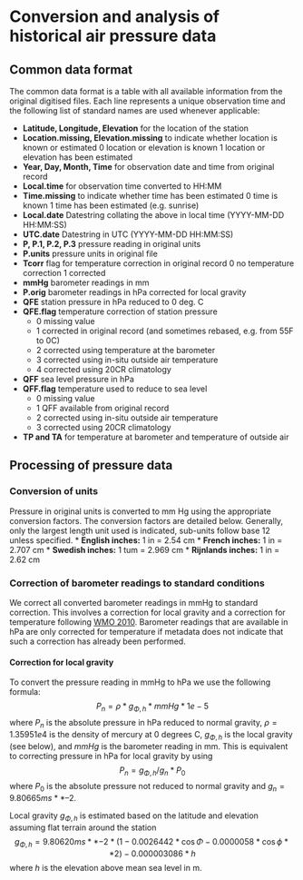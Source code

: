 Conversion and analysis of historical air pressure data
=======================================================

Common data format
-----------------------------

The common data format is a table with all available information from the original digitised files. Each line represents a unique observation time and the following list of standard names are used whenever applicable:

* **Latitude, Longitude, Elevation** for the location of the station
* **Location.missing, Elevation.missing** to indicate whether location is known or estimated
  0 location or elevation is known
  1 location or elevation has been estimated
* **Year, Day, Month, Time** for observation date and time from original record
* **Local.time** for observation time converted to HH:MM
* **Time.missing** to indicate whether time has been estimated
  0 time is known
  1 time has been estimated (e.g. sunrise)
* **Local.date** Datestring collating the above in local time (YYYY-MM-DD HH:MM:SS)
* **UTC.date** Datestring in UTC (YYYY-MM-DD HH:MM:SS)
* **P, P.1, P.2, P.3** pressure reading in original units
* **P.units** pressure units in original file
* **Tcorr** flag for temperature correction in original record
  0 no temperature correction
  1 corrected 
* **mmHg** barometer readings in mm
* **P.orig** barometer readings in hPa corrected for local gravity
* **QFE** station pressure in hPa reduced to 0 deg. C
* **QFE.flag** temperature correction of station pressure
  * 0 missing value
  * 1 corrected in original record (and sometimes rebased, e.g. from 55F to 0C)
  * 2 corrected using temperature at the barometer
  * 3 corrected using in-situ outside air temperature
  * 4 corrected using 20CR climatology
* **QFF** sea level pressure in hPa
* **QFF.flag** temperature used to reduce to sea level
  * 0 missing value
  * 1 QFF available from original record
  * 2 corrected using in-situ outside air temperature
  * 3 corrected using 20CR climatology
* **TP and TA** for temperature at barometer and temperature of outside air



Processing of pressure data
---------------------------------------------

### Conversion of units ###
Pressure in original units is converted to mm Hg using the appropriate conversion factors. The conversion factors are detailed below. Generally, only the largest length unit used is indicated, sub-units follow base 12 unless specified.
* **English inches:** 1 in = 2.54 cm
* **French inches:** 1 in = 2.707 cm
* **Swedish inches:** 1 tum = 2.969 cm
* **Rijnlands inches:** 1 in = 2.62 cm

### Correction of barometer readings to standard conditions ###
We correct all converted barometer readings in mmHg to standard correction. This involves a correction for local gravity and a correction for temperature following [WMO 2010][WMO2010]. Barometer readings that are available in hPa are only corrected for temperature if metadata does not indicate that such a correction has already been performed. 

#### Correction for local gravity ####
To convert the pressure reading in mmHg to hPa we use the following formula:
$$ P_{n} = \rho * g_{\Phi,h} * mmHg * 1e-5 $$
where $P_{n}$ is the absolute pressure in hPa reduced to normal gravity, $\rho=1.35951e4$ is the density of mercury at 0 degrees C, $g_{\Phi,h}$ is the local gravity (see below), and $mmHg$ is the barometer reading in mm. This is equivalent to correcting pressure in hPa for local gravity by using
$$ P_{n} = g_{\Phi,h} / g_{n} * P_{0} $$
where $P_{0}$ is the absolute pressure not reduced to normal gravity and $g_{n}=9.80665 ms**{–2}$.

Local gravity $g_{\Phi,h}$ is estimated based on the latitude and elevation assuming flat terrain around the station
$$g_{\Phi,h} = 9.80620 ms**{-2} * (1 - 0.0026442 * \cos{\Phi} - 0.0000058 * \cos{\phi}**2) - 0.000003086 * h$$
where $h$ is the elevation above mean sea level in m.


[WMO2010]: http://library.wmo.int/pmb_ged/wmo_8_en-2012.pdf "Guide to Meteorological Instruments and Methods of Observation. WMO-No. 8, 2008 edition, updated in 2010."

